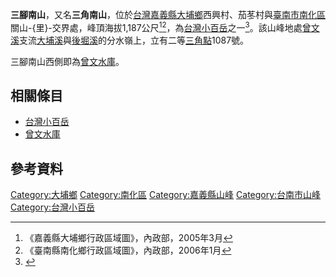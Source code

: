 '''三腳南山'''，又名'''三角南山'''，位於[[台灣|台灣]][[嘉義縣|嘉義縣]][[大埔鄉|大埔鄉]]西興村、茄苳村與[[臺南市|臺南市]][[南化區|南化區]]關山-{里}-交界處，峰頂海拔1,187公尺<ref>《嘉義縣大埔鄉行政區域圖》，內政部，2005年3月</ref><ref>《臺南縣南化鄉行政區域圖》，內政部，2006年1月</ref>，為[[台灣小百岳|台灣小百岳]]之一<ref>{{Cite web |url=http://alpineclub.machinerytoday.com/tier/front/bin/ptlist.phtml?Category=100106550 |title=《台灣小百岳》，中華民國健行登山會官方網站 |accessdate=2012-03-23 |archive-date=2012-04-18 |archive-url=https://web.archive.org/web/20120418133914/http://alpineclub.machinerytoday.com/tier/front/bin/ptlist.phtml?Category=100106550 |dead-url=yes }}</ref>。該山峰地處[[曾文溪|曾文溪]]支流[[大埔溪|大埔溪]]與[[後堀溪|後堀溪]]的分水嶺上，立有二等[[三角點|三角點]]1087號。

三腳南山西側即為[[曾文水庫|曾文水庫]]。

==相關條目==
*[[台灣小百岳|台灣小百岳]]
*[[曾文水庫|曾文水庫]]

==參考資料==
<div class="references-small">
<references />
</div>

[[Category:大埔鄉|Category:大埔鄉]]
[[Category:南化區|Category:南化區]]
[[Category:嘉義縣山峰|Category:嘉義縣山峰]]
[[Category:台南市山峰|Category:台南市山峰]]
[[Category:台灣小百岳|Category:台灣小百岳]]